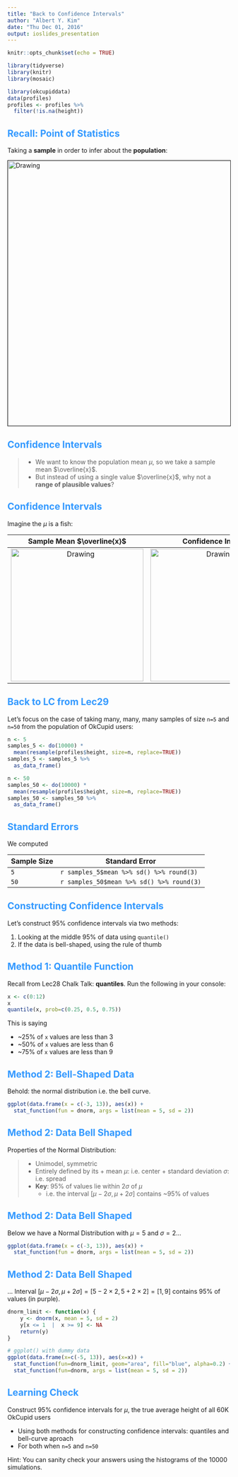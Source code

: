 ```yaml
---
title: "Back to Confidence Intervals"
author: "Albert Y. Kim"
date: "Thu Dec 01, 2016"
output: ioslides_presentation
---
```


<style>
h2 { 
 color: #3399ff;		
}
h3 { 
 color: #3399ff;		
}
slides > slide.backdrop {
  background: white;
}
</style>

```r
knitr::opts_chunk$set(echo = TRUE)
```

```r
library(tidyverse)
library(knitr)
library(mosaic)

library(okcupiddata)
data(profiles)
profiles <- profiles %>% 
  filter(!is.na(height))
```




## Recall: Point of Statistics

Taking a **sample** in order to infer about the **population**:

<img src="../figure/target-population.jpg" alt="Drawing" style="width: 600px;" border="1"/>



## Confidence Intervals

> * We want to know the population mean $\mu$, so we take a sample mean $\overline{x}$. 
> * But instead of using a single value $\overline{x}$, why not a **range of plausible values**?



## Confidence Intervals

Imagine the $\mu$ is a fish:

Sample Mean $\overline{x}$            |  Confidence Interval
:-------------------------:|:-------------------------:
<img src="../figure/spear.jpg" alt="Drawing" style="width: 300px;"/>  |  <img src="../figure/net.jpg" alt="Drawing" style="width: 300px;"/>





## Back to LC from Lec29

Let's focus on the case of taking many, many, many samples of size `n=5` and `n=50`
from the population of OkCupid users: 

```r
n <- 5
samples_5 <- do(10000) * 
  mean(resample(profiles$height, size=n, replace=TRUE))
samples_5 <- samples_5 %>% 
  as_data_frame()

n <- 50
samples_50 <- do(10000) * 
  mean(resample(profiles$height, size=n, replace=TRUE))
samples_50 <- samples_50 %>% 
  as_data_frame()
```



## Standard Errors

We computed

Sample Size  | Standard Error
------------- | -------------
`5`  | `r samples_5$mean %>% sd() %>% round(3)`
`50`  | `r samples_50$mean %>% sd() %>% round(3)`



## Constructing Confidence Intervals

Let's construct 95% confidence intervals via two methods:

1. Looking at the middle 95% of data using `quantile()`
1. If the data is bell-shaped, using the rule of thumb



## Method 1: Quantile Function

Recall from Lec28 Chalk Talk: **quantiles**. Run the following in your console:

```r
x <- c(0:12)
x
quantile(x, prob=c(0.25, 0.5, 0.75))
```

This is saying

* ~25% of `x` values are less than 3
* ~50% of `x` values are less than 6
* ~75% of `x` values are less than 9



## Method 2: Bell-Shaped Data

Behold: the normal distribution i.e. the bell curve.

```r
ggplot(data.frame(x = c(-3, 13)), aes(x)) + 
  stat_function(fun = dnorm, args = list(mean = 5, sd = 2))
```



## Method 2: Data Bell Shaped

Properties of the Normal Distribution:

> * Unimodel, symmetric
> * Entirely defined by its
>       + mean $\mu$: i.e. center
>       + standard deviation $\sigma$: i.e. spread
> * **Key**: 95% of values lie within $2\sigma$ of $\mu$
>     + i.e. the interval $[\mu - 2\sigma, \mu + 2\sigma]$ contains ~95% of values


## Method 2: Data Bell Shaped

Below we have a Normal Distribution with $\mu=5$ and $\sigma=2$...

```r
ggplot(data.frame(x = c(-3, 13)), aes(x)) + 
  stat_function(fun = dnorm, args = list(mean = 5, sd = 2))
```




## Method 2: Data Bell Shaped

... Interval $[\mu -2\sigma, \mu +2\sigma] = [5 -2\times 2, 5 +2\times 2] = [1, 9]$ contains 95% of values (in purple).

```r
dnorm_limit <- function(x) {
    y <- dnorm(x, mean = 5, sd = 2)
    y[x <= 1  |  x >= 9] <- NA
    return(y)
}

# ggplot() with dummy data
ggplot(data.frame(x=c(-5, 13)), aes(x=x)) + 
  stat_function(fun=dnorm_limit, geom="area", fill="blue", alpha=0.2) +
  stat_function(fun=dnorm, args = list(mean = 5, sd = 2))
```



## Learning Check

Construct 95% confidence intervals for $\mu$, the true average height of all 60K OkCupid users

* Using both methods for constructing confidence intervals: quantiles and bell-curve aproach
* For both when `n=5` and `n=50`

Hint: You can sanity check your answers using the histograms of the 10000 simulations.





